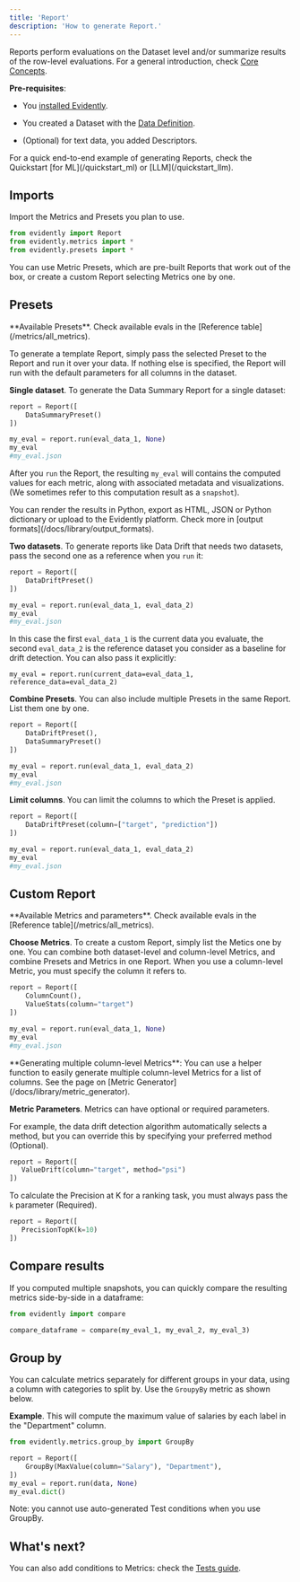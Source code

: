 ```yaml
---
title: 'Report'
description: 'How to generate Report.'
---
```


Reports perform evaluations on the Dataset level and/or summarize results of the row-level evaluations. For a general introduction, check [Core Concepts](/docs/library/overview).

**Pre-requisites**:

* You [installed Evidently](/docs/setup/installation).

* You created a Dataset with the [Data Definition](/docs/library/data_definition).

* (Optional) for text data, you added Descriptors.

<Note>
  For a quick end-to-end example of generating Reports, check the Quickstart [for ML](/quickstart_ml) or [LLM](/quickstart_llm).
</Note>

## Imports

Import the Metrics and Presets you plan to use.

```python
from evidently import Report
from evidently.metrics import *
from evidently.presets import *
```

You can use Metric Presets, which are pre-built Reports that work out of the box, or create a custom Report selecting Metrics one by one.

## Presets

<Tip>
  **Available Presets**. Check available evals in the [Reference table](/metrics/all_metrics).
</Tip>

To generate a template Report, simply pass the selected Preset to the Report and run it over your data. If nothing else is specified, the Report will run with the default parameters for all columns in the dataset. 

**Single dataset**. To generate the Data Summary Report for a single dataset:

```python
report = Report([
    DataSummaryPreset()
])

my_eval = report.run(eval_data_1, None)
my_eval
#my_eval.json
```

After you `run` the Report, the resulting `my_eval` will contains the computed values for each metric, along with associated metadata and visualizations. (We sometimes refer to this computation result as a `snapshot`).

<Note>
You can render the results in Python, export as HTML, JSON or Python dictionary or upload to the Evidently platform. Check more in [output formats](/docs/library/output_formats).
</Note>

**Two datasets**. To generate reports like Data Drift that needs two datasets, pass the second one as a reference when you `run` it:

```python
report = Report([
    DataDriftPreset()
])

my_eval = report.run(eval_data_1, eval_data_2)
my_eval
#my_eval.json
```

In this case the first `eval_data_1` is the current data you evaluate, the second `eval_data_2` is the reference dataset you consider as a baseline for drift detection. You can also pass it explicitly:

```
my_eval = report.run(current_data=eval_data_1, reference_data=eval_data_2)
```

**Combine Presets**. You can also include multiple Presets in the same Report. List them one by one.

```python
report = Report([
    DataDriftPreset(), 
    DataSummaryPreset()
])

my_eval = report.run(eval_data_1, eval_data_2)
my_eval
#my_eval.json
```

**Limit columns**. You can limit the columns to which the Preset is applied.

```python
report = Report([
    DataDriftPreset(column=["target", "prediction"])
])

my_eval = report.run(eval_data_1, eval_data_2)
my_eval
#my_eval.json
```

## Custom Report

<Tip>
  **Available Metrics and parameters**. Check available evals in the [Reference table](/metrics/all_metrics).
</Tip>

**Choose Metrics**. To create a custom Report, simply list the Metics one by one. You can combine both dataset-level and column-level Metrics, and combine Presets and Metrics in one Report. When you use a column-level Metric, you must specify the column it refers to.

```python
report = Report([
    ColumnCount(), 
    ValueStats(column="target")
])

my_eval = report.run(eval_data_1, None)
my_eval
#my_eval.json
```

<Note>
  **Generating multiple column-level Metrics**: You can use a helper function to easily generate multiple column-level Metrics for a list of columns. See the page on [Metric Generator](/docs/library/metric_generator).
</Note>

**Metric Parameters**. Metrics can have optional or required parameters.

For example, the data drift detection algorithm automatically selects a method, but you can override this by specifying your preferred method (Optional).

```python
report = Report([
   ValueDrift(column="target", method="psi")
])
```

To calculate the Precision at K for a ranking task, you must always pass the `k` parameter (Required).

```python
report = Report([
   PrecisionTopK(k=10)
])
```

## Compare results

If you computed multiple snapshots, you can quickly compare the resulting metrics side-by-side in a dataframe:

```python
from evidently import compare

compare_dataframe = compare(my_eval_1, my_eval_2, my_eval_3)
```

## Group by

You can calculate metrics separately for different groups in your data, using a column with categories to split by. Use the `GroupyBy` metric as shown below.

**Example**. This will compute the maximum value of salaries by each label in the "Department" column.

```python
from evidently.metrics.group_by import GroupBy

report = Report([
    GroupBy(MaxValue(column="Salary"), "Department"),
])
my_eval = report.run(data, None)
my_eval.dict()
```

Note: you cannot use auto-generated Test conditions when you use GroupBy.

## What's next?

You can also add conditions to Metrics: check the [Tests guide](/docs/library/tests).